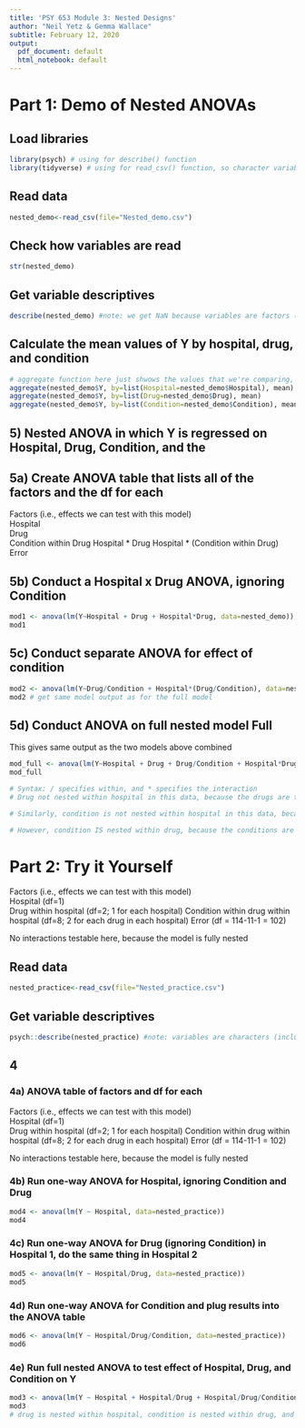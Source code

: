 ```yaml
---
title: 'PSY 653 Module 3: Nested Designs'
author: "Neil Yetz & Gemma Wallace"
subtitle: February 12, 2020
output:
  pdf_document: default
  html_notebook: default
---
```


# Part 1: Demo of Nested ANOVAs

## Load libraries
```r
library(psych) # using for describe() function
library(tidyverse) # using for read_csv() function, so character variables still kept as characters
```

## Read data
```r
nested_demo<-read_csv(file="Nested_demo.csv")
```

## Check how variables are read
```r
str(nested_demo)
```

## Get variable descriptives
```r
describe(nested_demo) #note: we get NaN because variables are factors (data includes letters)
```


## Calculate the mean values of Y by hospital, drug, and condition
```r
# aggregate function here just shwows the values that we're comparing, but we're not saving these values
aggregate(nested_demo$Y, by=list(Hospital=nested_demo$Hospital), mean)
aggregate(nested_demo$Y, by=list(Drug=nested_demo$Drug), mean)
aggregate(nested_demo$Y, by=list(Condition=nested_demo$Condition), mean)
```

## 5) Nested ANOVA in which Y is regressed on Hospital, Drug, Condition, and the
## 5a) Create ANOVA table that lists all of the factors and the df for each

Factors (i.e., effects we can test with this model)              
Hospital                
Drug                    
Condition within Drug 
Hospital * Drug
Hospital * (Condition within Drug)
Error

## 5b) Conduct a Hospital x Drug ANOVA, ignoring Condition
```r
mod1 <- anova(lm(Y~Hospital + Drug + Hospital*Drug, data=nested_demo))
mod1
```

## 5c) Conduct separate ANOVA for effect of condition
```r
mod2 <- anova(lm(Y~Drug/Condition + Hospital*(Drug/Condition), data=nested_demo))
mod2 # get same model output as for the full model
```

## 5d) Conduct ANOVA on full nested model Full
This gives same output as the two models above combined
```r
mod_full <- anova(lm(Y~Hospital + Drug + Drug/Condition + Hospital*Drug + Hospital*(Drug/Condition), data=nested_demo))
mod_full

# Syntax: / specifies within, and * specifies the interaction
# Drug not nested within hospital in this data, because the drugs are the same between the two hospitals (i.e., the effects of a particular drug could be different from one hospital to the next).

# Similarly, condition is not nested within hospital in this data, because the conditions are the same between the two hospitals (i.e., the effects of a particular condition could be different from one hospital to the next).

# However, condition IS nested within drug, because the conditions are different between the two drugs. Since each condition was not tested for each drug, it is not possible to assess the possibility that the different conditions are different between the drugs.
```

# Part 2: Try it Yourself

Factors (i.e., effects we can test with this model)              
Hospital    (df=1)             
Drug within hospital (df=2; 1 for each hospital)
Condition within drug within hospital (df=8; 2 for each drug in each hospital)
Error (df = 114-11-1 = 102)

No interactions testable here, because the model is fully nested

## Read data
```r
nested_practice<-read_csv(file="Nested_practice.csv")
```
 
## Get variable descriptives
```r
psych::describe(nested_practice) #note: variables are characters (include text)
```

## 4
### 4a) ANOVA table of factors and df for each
Factors (i.e., effects we can test with this model)              
Hospital    (df=1)             
Drug within hospital (df=2; 1 for each hospital)
Condition within drug within hospital (df=8; 2 for each drug in each hospital)
Error (df = 114-11-1 = 102)

No interactions testable here, because the model is fully nested

### 4b) Run one-way ANOVA for Hospital, ignoring Condition and Drug 
```r
mod4 <- anova(lm(Y ~ Hospital, data=nested_practice))
mod4
```

### 4c) Run one-way ANOVA for Drug (ignoring Condition) in Hospital 1, do the same thing in Hospital 2
```r
mod5 <- anova(lm(Y ~ Hospital/Drug, data=nested_practice))
mod5
```

### 4d) Run one-way ANOVA for Condition and plug results into the ANOVA table
```r
mod6 <- anova(lm(Y ~ Hospital/Drug/Condition, data=nested_practice))
mod6
```

### 4e) Run full nested ANOVA to test effect of Hospital, Drug, and Condition on Y
```r
mod3 <- anova(lm(Y ~ Hospital + Hospital/Drug + Hospital/Drug/Condition, data=nested_practice))
mod3
# drug is nested within hospital, condition is nested within drug, and both are nested within hospital
```

